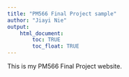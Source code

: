 ```yaml
---
title: "PM566 Final Project sample"
author: "Jiayi Nie"
output: 
    html_document:
        toc: TRUE
        toc_float: TRUE
---
```


This is my PM566 Final Project website.